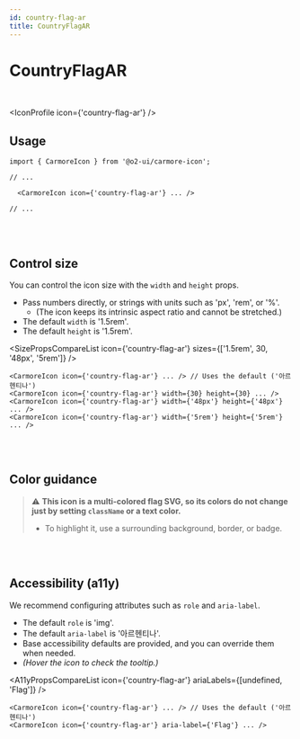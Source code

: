 ```yaml
---
id: country-flag-ar
title: CountryFlagAR
---
```




# CountryFlagAR

<br />

<IconProfile icon={'country-flag-ar'} />

## Usage

```tsx
import { CarmoreIcon } from '@o2-ui/carmore-icon';

// ...

  <CarmoreIcon icon={'country-flag-ar'} ... />

// ...
```

<br />
<br />

## Control size

You can control the icon size with the `width` and `height` props.

- Pass numbers directly, or strings with units such as 'px', 'rem', or '%'.
  - (The icon keeps its intrinsic aspect ratio and cannot be stretched.)
- The default `width` is '1.5rem'.
- The default `height` is '1.5rem'.

<SizePropsCompareList icon={'country-flag-ar'} sizes={['1.5rem', 30, '48px', '5rem']} />

```tsx
<CarmoreIcon icon={'country-flag-ar'} ... /> // Uses the default ('아르헨티나')
<CarmoreIcon icon={'country-flag-ar'} width={30} height={30} ... />
<CarmoreIcon icon={'country-flag-ar'} width={'48px'} height={'48px'} ... />
<CarmoreIcon icon={'country-flag-ar'} width={'5rem'} height={'5rem'} ... />
```

<br />
<br />

## Color guidance

> ⚠️ <b>This icon is a multi-colored flag SVG, so its colors do not change just by setting `className` or a text color.</b>
>
> - To highlight it, use a surrounding background, border, or badge.

<br />
<br />

## Accessibility (a11y)

We recommend configuring attributes such as `role` and `aria-label`.

- The default `role` is 'img'.
- The default `aria-label` is '아르헨티나'.
- Base accessibility defaults are provided, and you can override them when needed.
- _(Hover the icon to check the tooltip.)_

<A11yPropsCompareList icon={'country-flag-ar'} ariaLabels={[undefined, 'Flag']} />

```tsx
<CarmoreIcon icon={'country-flag-ar'} ... /> // Uses the default ('아르헨티나')
<CarmoreIcon icon={'country-flag-ar'} aria-label={'Flag'} ... />
```
